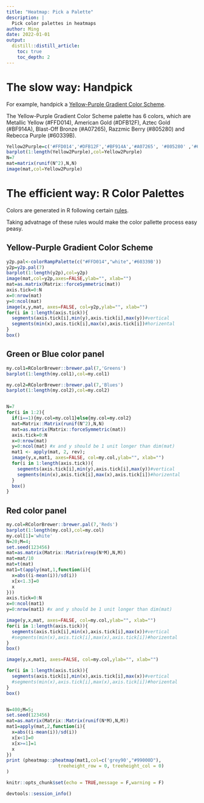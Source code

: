 ```yaml
---
title: "Heatmap: Pick a Palette"
description: |
  Pick color palettes in heatmaps
author: Ming
date: 2022-01-01
output:
  distill::distill_article:
    toc: true
    toc_depth: 2
---
```


# The slow way: Handpick 

For example, handpick a [Yellow-Purple Gradient Color Scheme](https://www.schemecolor.com/yellow-purple-gradient.php).

The Yellow-Purple Gradient Color Scheme palette has 6 colors, which are Metallic Yellow (#FFD014), American Gold (#DFB12F), Aztec Gold (#BF914A), Blast-Off Bronze (#A07265), Razzmic Berry (#805280) and Rebecca Purple (#60339B).

```r
Yellow2Purple=c('#FFD014','#DFB12F','#BF914A','#A07265', '#805280' ,'#60339B');
barplot(1:length(Yellow2Purple),col=Yellow2Purple)
N=7
mat=matrix(runif(N^2),N,N)
image(mat,col=Yellow2Purple)
```


# The efficient way: R Color Palettes

Colors are generated in R following certain [rules](https://www.nceas.ucsb.edu/sites/default/files/2020-04/colorPaletteCheatsheet.pdf).

Taking advatnage of these rules would make the color pallette process easy peasy.

## Yellow-Purple Gradient Color Scheme

```r
y2p.pal<-colorRampPalette(c("#FFD014","white",'#60339B'))
y2p=y2p.pal(7)
barplot(1:length(y2p),col=y2p)
image(mat,col=y2p,axes=FALSE,ylab="", xlab="")
mat=as.matrix(Matrix::forceSymmetric(mat))
axis.tick=0:N
x=0:nrow(mat) 
y=0:ncol(mat)
image(x,y,mat, axes=FALSE, col=y2p,ylab="", xlab="")
for(i in 1:length(axis.tick)){
  segments(axis.tick[i],min(y),axis.tick[i],max(y))#vertical
  segments(min(x),axis.tick[i],max(x),axis.tick[i])#horizental
}
box()
```

## Green or Blue color panel

```r

my.col1=RColorBrewer::brewer.pal(7,'Greens')
barplot(1:length(my.col1),col=my.col1)

my.col2=RColorBrewer::brewer.pal(7,'Blues')
barplot(1:length(my.col2),col=my.col2)


N=7
for(i in 1:2){
  if(i==1){my.col=my.col1}else{my.col=my.col2}
  mat=Matrix::Matrix(runif(N^2),N,N)
  mat=as.matrix(Matrix::forceSymmetric(mat))
  axis.tick=0:N
  x=0:nrow(mat) 
  y=0:ncol(mat) #x and y should be 1 unit longer than dim(mat)
  mat1 <- apply(mat, 2, rev);
  image(y,x,mat1, axes=FALSE, col=my.col,ylab="", xlab="")
  for(i in 1:length(axis.tick)){
    segments(axis.tick[i],min(y),axis.tick[i],max(y))#vertical
    segments(min(x),axis.tick[i],max(x),axis.tick[i])#horizental
  }
  box()
}
```

## Red color panel

```r

my.col=RColorBrewer::brewer.pal(7,'Reds')
barplot(1:length(my.col),col=my.col)
my.col[1]='white'
N=20;M=4;
set.seed(123456)
mat=as.matrix(Matrix::Matrix(rexp(N*M),N,M))
mat=mat/10
mat=t(mat)
mat1=t(apply(mat,1,function(i){
  x=abs((i-mean(i))/sd(i))
  x[x<1.3]=0
  x
}))
axis.tick=0:N
x=0:ncol(mat1) 
y=0:nrow(mat1) #x and y should be 1 unit longer than dim(mat)

image(y,x,mat, axes=FALSE, col=my.col,ylab="", xlab="")
for(i in 1:length(axis.tick)){
  segments(axis.tick[i],min(x),axis.tick[i],max(x))#vertical
  #segments(min(x),axis.tick[i],max(x),axis.tick[i])#horizental
}
box()

image(y,x,mat1, axes=FALSE, col=my.col,ylab="", xlab="")

for(i in 1:length(axis.tick)){
  segments(axis.tick[i],min(x),axis.tick[i],max(x))#vertical
  #segments(min(x),axis.tick[i],max(x),axis.tick[i])#horizental
}
box()


N=400;M=5;
set.seed(123456)
mat=as.matrix(Matrix::Matrix(runif(N*M),N,M))
mat1=apply(mat,2,function(i){
  x=abs((i-mean(i))/sd(i))
  x[x<1]=0
  x[x>=1]=1
  x
})
print (pheatmap::pheatmap(mat1,col=c('grey90',"#99000D"),
                   treeheight_row = 0, treeheight_col = 0)
)
```

```r
knitr::opts_chunk$set(echo = TRUE,message = F,warning = F) 
```




```r
devtools::session_info()
```

